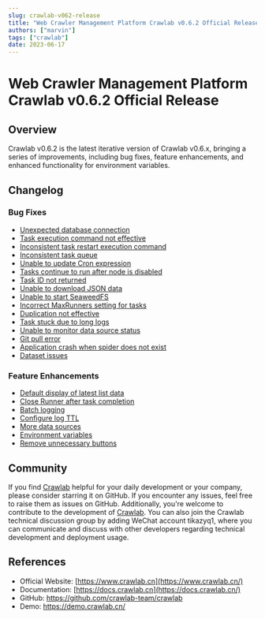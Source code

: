 ```yaml
---
slug: crawlab-v062-release
title: "Web Crawler Management Platform Crawlab v0.6.2 Official Release"
authors: ["marvin"]
tags: ["crawlab"]
date: 2023-06-17
---
```




# Web Crawler Management Platform Crawlab v0.6.2 Official Release

## Overview

Crawlab v0.6.2 is the latest iterative version of Crawlab v0.6.x, bringing a series of improvements, including bug fixes, feature enhancements, and enhanced functionality for environment variables.

## Changelog

### Bug Fixes

- [Unexpected database connection](https://github.com/crawlab-team/crawlab-core/commit/db72bfcb7dca8daa3723cfa045bf49ecdb12e68f)
- [Task execution command not effective](https://github.com/crawlab-team/crawlab-core/commit/8b7ee0560c7b938bac332b19e5df594d04da16c8)
- [Inconsistent task restart execution command](https://github.com/crawlab-team/crawlab-core/commit/193fcc36d89b105e329330cd9cfab445c3fb33f3)
- [Inconsistent task queue](https://github.com/crawlab-team/crawlab-core/commit/0a348c82c8d13d6702ca8ace3b2fa10f65f39fae)
- [Unable to update Cron expression](https://github.com/crawlab-team/crawlab-core/commit/3fd8f8abda3e8d86f9cd24a9208761397ee6afb2)
- [Tasks continue to run after node is disabled](https://github.com/crawlab-team/crawlab-core/commit/d687e0e13b46c9e65f509113d83c579ee6f3c97a)
- [Task ID not returned](https://github.com/crawlab-team/crawlab-core/commit/ed5e9f0d01819c8b04a50bb6330ced1247594152)
- [Unable to download JSON data](https://github.com/crawlab-team/crawlab-core/commit/d72d932578b349e2858cb4d3309196fc27dc67af)
- [Unable to start SeaweedFS](https://github.com/crawlab-team/crawlab-core/commit/3f9dc67dbf924932a5b02966b90ca71be86a931a)
- [Incorrect MaxRunners setting for tasks](https://github.com/crawlab-team/crawlab-core/commit/d45536ec1a7c1698dbbfa8a5f99c0dd440b68dcd)
- [Duplication not effective](https://github.com/crawlab-team/crawlab-core/commit/e5b1fb5bfa09336c19875c8bd09d28e2e700a698)
- [Task stuck due to long logs](https://github.com/crawlab-team/crawlab-core/commit/68a112d4f5d6f3d95e84c5ad1435818c01267bfb)
- [Unable to monitor data source status](https://github.com/crawlab-team/crawlab-core/commit/9c40ef47ddb3abc429ea32956522801cd46a0980)
- [Git pull error](https://github.com/crawlab-team/crawlab-core/commit/ed9c36918bbda10dfb9eb9a55235d1c04141a7b9)
- [Application crash when spider does not exist](https://github.com/crawlab-team/crawlab-core/commit/cf59917a496a836153cc618d8ea20b8d55659089)
- [Dataset issues](https://github.com/crawlab-team/crawlab-ui/commit/a4065bf58d3faadd94e17764bbee8a4df012748f)

### Feature Enhancements

- [Default display of latest list data](https://github.com/crawlab-team/crawlab-core/commit/51c21cace45837b16ccc157ec969a29b80e9015e)
- [Close Runner after task completion](https://github.com/crawlab-team/crawlab-core/commit/c6356d35266072eddb544b4ca6bacc0726c358c7)
- [Batch logging](https://github.com/crawlab-team/crawlab-core/commit/84bf0f08af416061f7b37cd61c686d4e867fc963)
- [Configure log TTL](https://github.com/crawlab-team/crawlab-core/commit/13c372f3d0af4e00ec9addf6cb4fa30f26e4d418)
- [More data sources](https://github.com/crawlab-team/crawlab-core/commit/c916e80449d2d9f59e2379a2489ee8b322730efb)
- [Environment variables](https://github.com/crawlab-team/crawlab-core/commit/d1650221a32232068475cd5bb235943c3a6337b6)
- [Remove unnecessary buttons](https://github.com/crawlab-team/crawlab-ui/commit/43aab3b3d3d52dd8c81fba24e9070fda70f7f5dc)

## Community

If you find [Crawlab](https://github.com/crawlab-team/crawlab) helpful for your daily development or your company, please consider starring it on GitHub. If you encounter any issues, feel free to raise them as issues on GitHub. Additionally, you're welcome to contribute to the development of [Crawlab](https://github.com/crawlab-team/crawlab). You can also join the Crawlab technical discussion group by adding WeChat account tikazyq1, where you can communicate and discuss with other developers regarding technical development and deployment usage.

## References

- Official Website: [https://www.crawlab.cn](https://www.crawlab.cn/)
- Documentation: [https://docs.crawlab.cn](https://docs.crawlab.cn/)
- GitHub: https://github.com/crawlab-team/crawlab
- Demo: https://demo.crawlab.cn/
